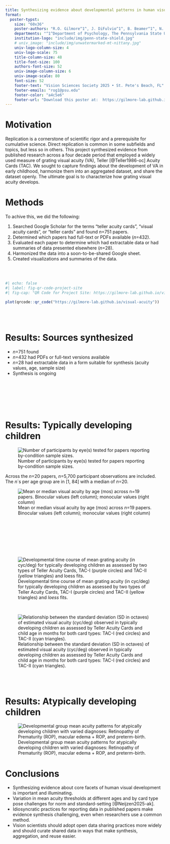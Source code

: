 ```yaml
---
title: Synthesizing evidence about developmental patterns in human visual acuity as measured by Teller Acuity Cards
format:
  poster-typst: 
    size: "60x36"
    poster-authors: "R.O. Gilmore^1^, J. DiFulvio^1^, B. Beamer^1^, N. Cruz^1^"
    departments: "^1^Department of Psychology, The Pennsylvania State University, University Park, PA"
    institution-logo: "include/img/penn-state-shield.jpg"
    # univ_image: "include/img/unwatermarked-mt-nittany.jpg"
    univ-logo-column-size: 4
    univ-logo-scale: 75
    title-column-size: 48
    title-font-size: 100
    authors-font-size: 52
    univ-image-column-size: 6
    univ-image-scale: 80
    font-size: 52
    footer-text: "Vision Sciences Society 2025 • St. Pete's Beach, FL"
    footer-emails: "rog1@psu.edu"
    footer-color: "a4c5e6"
    footer-url: "Download this poster at:  https://gilmore-lab.github.io/vss-2025-poster"
---
```


# Motivation {-}

Replication is a cornerstone of scientific rigor and a prerequisite for cumulative science.
Direct replication is common in some subfields and topics, but less so in others.
This project synthesized evidence from published research across a four decade period that employed a widely used measure of grating visual acuity (VA), Teller [@Teller1986-oc] Acuity Cards (TAC). 
We sought to capture findings about the development of VA in early childhood, harmonize them into an aggregated dataset, and share the dataset openly.
The ultimate goal is to characterize how grating visual acuity develops.

# Methods {-}

To achive this, we did the following:

1. Searched Google Scholar for the terms “teller acuity cards”, “visual acuity cards”, or “teller cards" and found *n*=751 papers.
2. Determined which papers had full-text or PDFs available (*n*=432).
3. Evaluated each paper to determine which had extractable data or had summaries of data presented elsewhere (*n*=28).
4. Harmonized the data into a soon-to-be-shared Google sheet.
5. Created visualizations and summaries of the data.

\
\

```r
#| echo: false
#| label: fig-qr-code-project-site
#| fig-cap: "QR Code for Project Site: https://gilmore-lab.github.io/visual-acuity"

plot(qrcode::qr_code("https://gilmore-lab.github.io/visual-acuity"))
```

\
\

# Results: Sources synthesized {-}

- *n*=751 found
- *n*=432 had PDFs or full-text versions available
- *n*=28 had extractable data in a form suitable for synthesis (acuity values, age, sample size)
- Synthesis is ongoing

\
\
\
\
\

# Results: Typically developing children {-}

![Number of participants by eye(s) tested for papers reporting by-condition sample sizes.](include/generated/fig-typical-group-by-paper-n-subs-1.png)

Across the *n*=20 papers, *n*=5,700 participant observations are included. The *n*`s per age group are in [1, 84] with a median of *n*=20.

![Mean or median visual acuity by age (mos) across *n*=19 papers. Binocular values (left column); monocular values (right column)](include/generated/fig-typical-group-by-age-paper-group-trend-scaled-weight-n-no-classic-1.png)

\
\
\
\
\
\

![Developmental time course of mean grating acuity (in cyc/deg) for typically developing children as assessed by two types of Teller Acuity Cards, TAC-I (purple circles) and TAC-II (yellow triangles) and *loess* fits.](include/generated/fig-typical-group-LT3y-by-card-type-weight-n-no-classic-no-viridis-1.png)

\

![Relationship between the standard deviation (SD in octaves) of estimated visual acuity (cyc/deg) observed in typically developing children as assessed by Teller Acuity Cards and child age in months for both card types: TAC-I (red circles) and TAC-II (cyan triangles).](include/generated/fig-typical-group-sd-by-age-default-style-color-1.png)

\
\

# Results: Atypically developing children {-}

![Developmental group mean acuity patterns for atypically developing children with varied diagnoses: Retinopathy of Prematurity (ROP), macular edema + ROP, and preterm-birth.](include/generated/fig-atypical-group-by-age-1.png)

# Conclusions {-}

::: {.block fill="luma(210)" inset="10pt" radius="15pt" stroke="5pt + blue"}

- Synthesizing evidence about core facets of human visual development is important and illuminating.
- Variation in mean acuity thresholds at different ages and by card type pose challenges for norm and standard-setting [@Neijzen2025-ak].
- Idiosyncratic practices for reporting data in published papers make evidence synthesis challenging, even when researchers use a common method.
- Vision scientists should adopt open data sharing practices more widely and should curate shared data in ways that make synthesis, aggregation, and reuse easier.
:::
